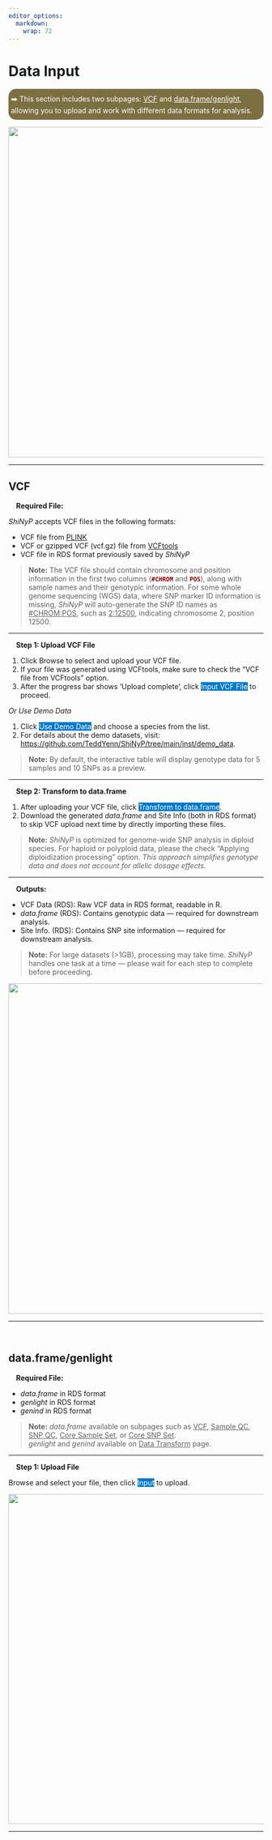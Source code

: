 ```yaml
---
editor_options: 
  markdown: 
    wrap: 72
---
```


# Data Input {#sec-data-input}

```{=html}
<!-- Google tag (gtag.js) -->
<script async src="https://www.googletagmanager.com/gtag/js?id=G-2662B66TL7"></script>
<script>
  window.dataLayer = window.dataLayer || [];
  function gtag(){dataLayer.push(arguments);}
  gtag('js', new Date());

  gtag('config', 'G-2662B66TL7');
</script>
```

::: {style="background-color: #7c6f41; color: white; padding: 10px 5px; margin: 10px 0px; border-radius: 15px;"}
| ➡️ This section includes two subpages: [VCF]{.underline} and [data.frame/genlight]{.underline}, allowing you to upload and work with different data formats for analysis.
:::

![](images/Supplementary%20Fig.%201.jpg){width="6.8in"}

------------------------------------------------------------------------

## VCF

#### Required File: {.unnumbered style="padding: 0px 5px; margin: 0px 10px"}

*ShiNyP* accepts VCF files in the following formats:

-   VCF file from [PLINK](https://www.cog-genomics.org/plink/)
-   VCF or gzipped VCF (vcf.gz) file from
    [VCFtools](https://vcftools.sourceforge.net/man_latest.html)
-   VCF file in RDS format previously saved by *ShiNyP*

> **Note:** The VCF file should contain chromosome and position
> information in the first two columns
> ([**`#CHROM`**]{style="color: #8b0000;"} and
> [**`POS`**]{style="color: #8b0000;"}), along with sample names and
> their genotypic information. For some whole genome sequencing (WGS)
> data, where SNP marker ID information is missing, *ShiNyP* will
> auto-generate the SNP ID names as [#CHROM:POS]{.underline}, such as
> [2:12500]{.underline}, indicating chromosome 2, position 12500.

------------------------------------------------------------------------

#### Step 1: Upload VCF File {.unnumbered style="padding: 0px 5px; margin: 0px 10px"}

1.  Click Browse to select and upload your VCF file.
2.  If your file was generated using VCFtools, make sure to check the
    "VCF file from VCFtools" option.
3.  After the progress bar shows 'Upload complete', click [Input VCF
    File]{style="color: #fff;background-color: #007ACC;"} to proceed.

*Or Use Demo Data*

1.  Click [Use Demo
    Data]{style="color: #fff;background-color: #007ACC;"} and choose a
    species from the list.
2.  For details about the demo datasets, visit:
    <https://github.com/TeddYenn/ShiNyP/tree/main/inst/demo_data>.

> **Note:** By default, the interactive table will display genotype data
> for 5 samples and 10 SNPs as a preview.

------------------------------------------------------------------------

#### Step 2: Transform to data.frame {.unnumbered style="padding: 0px 5px; margin: 0px 10px"}

1.  After uploading your VCF file, click [Transform to
    data.frame]{style="color: #fff;background-color: #007ACC;"}.
2.  Download the generated *data.frame* and Site Info (both in RDS
    format) to skip VCF upload next time by directly importing these
    files.

> **Note:** *ShiNyP* is optimized for genome-wide SNP analysis in
> diploid species. For haploid or polyploid data, please the check
> "Applying diploidization processing" option. *This approach simplifies
> genotype data and does not account for allelic dosage effects.*

------------------------------------------------------------------------

#### Outputs: {.unnumbered style="padding: 0px 5px; margin: 0px 10px"}

-   VCF Data (RDS): Raw VCF data in RDS format, readable in R.
-   *data.frame* (RDS): Contains genotypic data — required for
    downstream analysis.
-   Site Info. (RDS): Contains SNP site information — required for
    downstream analysis.

> **Note:** For large datasets (\>1GB), processing may take time.
> *ShiNyP* handles one task at a time — please wait for each step to
> complete before proceeding.

![](images/2.1.gif){width="6.8in"}

------------------------------------------------------------------------

<br>

## data.frame/genlight

#### Required File: {.unnumbered style="padding: 0px 5px; margin: 0px 10px"}

-   *data.frame* in RDS format
-   *genlight* in RDS format
-   *genind* in RDS format

> | **Note:** *data.frame* available on subpages such as [VCF]{.underline}, [Sample QC]{.underline}, [SNP QC]{.underline}, [Core Sample Set]{.underline}, or [Core SNP Set]{.underline}.
> | *genlight* and *genind* available on [Data Transform]{.underline} page.

------------------------------------------------------------------------

#### Step 1: Upload File {.unnumbered style="padding: 0px 5px; margin: 0px 10px"}

Browse and select your file, then click
[Input]{style="color: #fff;background-color: #007ACC;"} to upload.

![](images/2.2.gif){width="6.8in"}

------------------------------------------------------------------------

